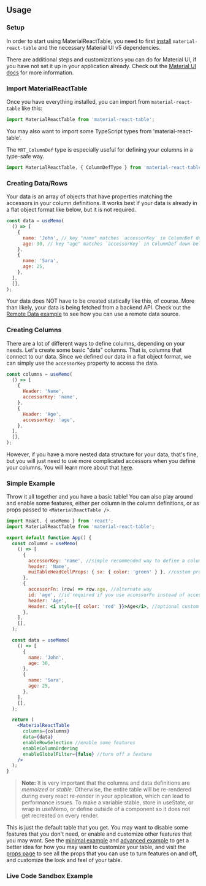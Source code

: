 
<Head>
  <title>Material React Table Docs - Usage</title>
  <meta name="description" content="How to use Material React Table" />
</Head>

## Usage

### Setup

In order to start using MaterialReactTable, you need to first [install](/docs/install) `material-react-table` and the necessary Material UI v5 dependencies.

There are additional steps and customizations you can do for Material UI, if you have not set it up in your application already. Check out the [Material UI docs](https://mui.com/material-ui/getting-started/installation/) for more information.

### Import MaterialReactTable

Once you have everything installed, you can import from `material-react-table` like this:

```jsx
import MaterialReactTable from 'material-react-table';
```

You may also want to import some TypeScript types from 'material-react-table'.

The `MRT_ColumnDef` type is especially useful for defining your columns in a type-safe way.

```jsx
import MaterialReactTable, { ColumnDefType } from 'material-react-table';
```

### Creating Data/Rows

Your data is an array of objects that have properties matching the accessors in your column definitions. It works best if your data is already in a flat object format like below, but it is not required.

```jsx
const data = useMemo(
  () => [
    {
      name: 'John', // key "name" matches `accessorKey` in ColumnDef down below
      age: 30, // key "age" matches `accessorKey` in ColumnDef down below
    },
    {
      name: 'Sara',
      age: 25,
    },
  ],
  [],
);
```

Your data does NOT have to be created statically like this, of course. More than likely, your data is being fetched from a backend API. Check out the [Remote Data example](/docs/examples/remote) to see how you can use a remote data source.

### Creating Columns

There are a lot of different ways to define columns, depending on your needs. Let's create some basic "data" columns. That is, columns that connect to our data. Since we defined our data in a flat object format, we can simply use the `accessorKey` property to access the data.

```jsx
const columns = useMemo(
  () => [
    {
      Header: 'Name',
      accessorKey: 'name',
    },
    {
      Header: 'Age',
      accessorKey: 'age',
    },
  ],
  [],
);
```

However, if you have a more nested data structure for your data, that's fine, but you will just need to use more complicated accessors when you define your columns. You will learn more about that [here](/docs/guides/data-columns#method-2---using-an-accessorfn-and-id).

### Simple Example

Throw it all together and you have a basic table! You can also play around and enable some features, either per column in the column definitions, or as props passed to `<MaterialReactTable />`.

```jsx
import React, { useMemo } from 'react';
import MaterialReactTable from 'material-react-table';

export default function App() {
  const columns = useMemo(
    () => [
      {
        accessorKey: 'name', //simple recommended way to define a column
        header: 'Name',
        muiTableHeadCellProps: { sx: { color: 'green' } }, //custom props
      },
      {
        accessorFn: (row) => row.age, //alternate way
        id: 'age', //id required if you use accessorFn instead of accessorKey
        header: 'Age',
        Header: <i style={{ color: 'red' }}>Age</i>, //optional custom markup
      },
    ],
    [],
  );

  const data = useMemo(
    () => [
      {
        name: 'John',
        age: 30,
      },
      {
        name: 'Sara',
        age: 25,
      },
    ],
    [],
  );

  return (
    <MaterialReactTable
      columns={columns}
      data={data}
      enableRowSelection //enable some features
      enableColumnOrdering
      enableGlobalFilter={false} //turn off a feature
    />
  );
}
```

> **Note:** It is very important that the columns and data definitions are _memoized_ or _stable_. Otherwise, the entire table will be re-rendered during every react re-render in your application, which can lead to performance issues. To make a variable stable, store in useState, or wrap in useMemo, or define outside of a component so it does not get recreated on every render.

This is just the default table that you get. You may want to disable some features that you don't need, or enable and customize other features that you may want. See the [minimal example](/docs/examples/minimal) and [advanced example](/docs/examples/advanced) to get a better idea for how you may want to customize your table, and visit the [props page](/docs/api/props) to see all the props that you can use to turn features on and off, and customize the look and feel of your table.

### Live Code Sandbox Example

<SimpleCodeSandbox />
